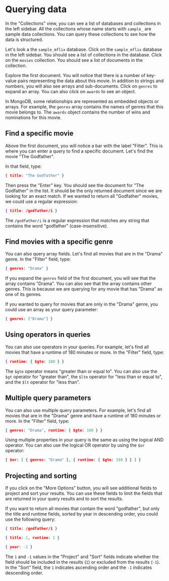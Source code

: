 # Querying data

In the "Collections" view, you can see a list of databases and collections in the left sidebar. All the collections whose name starts with `sample_` are sample data collections. You can query these collections to see how the data is structured.

Let's look a the `sample_mflix` database. Click on the `sample_mflix` database in the left sidebar. You should see a list of collections in the database. Click on the `movies` collection. You should see a list of documents in the collection.

Explore the first document. You will notice that there is a number of key-value pairs representing the data about this movie. In addition to strings and numbers, you will also see arrays and sub-documents. Click on `genres` to expand an array. You can also click on `awards` to see an object.

In MongoDB, some relationships are represented as embedded objects or arrays. For example, the `genres` array contains the names of genres that this movie belongs to. The `awards` object contains the number of wins and nominations for this movie.

## Find a specific movie

Above the first document, you will notice a bar with the label "Filter". This is where you can enter a query to find a specific document. Let's find the movie "The Godfather".

In that field, type:

```json
{ title: "The Godfather" }
```

Then press the "Enter" key. You should see the document for "The Godfather" in the list. It should be the only returned document since we are looking for an exact match. If we wanted to return all "Godfather" movies, we could use a regular expression:

```json
{ title: /godfather/i }
```

The `/godfather/i` is a regular expression that matches any string that contains the word "godfather" (case-insensitive).

## Find movies with a specific genre

You can also query array fields. Let's find all movies that are in the "Drama" genre. In the "Filter" field, type:

```json
{ genres: "Drama" }
```

If you expand the `genres` field of the first document, you will see that the array contains "Drama". You can also see that the array contains other genres. This is because we are querying for any movie that has "Drama" as one of its genres.

If you wanted to query for movies that are only in the "Drama" genre, you could use an array as your query parameter:

```json
{ genres: ["Drama"] }
```

## Using operators in queries

You can also use operators in your queries. For example, let's find all movies that have a runtime of 180 minutes or more. In the "Filter" field, type:

```json
{ runtime: { $gte: 180 } }
```

The `$gte` operator means "greater than or equal to". You can also use the `$gt` operator for "greater than", the `$lte` operator for "less than or equal to", and the `$lt` operator for "less than".

## Multiple query parameters

You can also use multiple query parameters. For example, let's find all movies that are in the "Drama" genre and have a runtime of 180 minutes or more. In the "Filter" field, type:

```json
{ genres: "Drama", runtime: { $gte: 180 } }
```

Using multiple properties in your query is the same as using the logical AND operator. You can also use the logical OR operator by using the `$or` operator:

```json
{ $or: [ { genres: "Drama" }, { runtime: { $gte: 180 } } ] }
```

## Projecting and sorting

If you click on the "More Options" button, you will see additional fields to project and sort your results. You can use these fields to limit the fields that are returned in your query results and to sort the results.

If you want to return all movies that contain the word "godfather", but only the title and runtime fields, sorted by year in descending order, you could use the following query:


```json title="Filter"
{ title: /godfather/i }
```

```json title="Project"
{ title: 1, runtime: 1 }
```

```json title="Sort"
{ year: -1 }
```

The `1` and `-1` values in the "Project" and "Sort" fields indicate whether the field should be included in the results (`1`) or excluded from the results (`-1`). In the "Sort" field, the `1` indicates ascending order and the `-1` indicates descending order.
